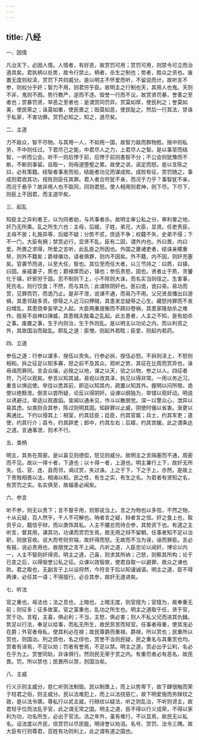 ```yaml
---
---
---
```

title: 八经
---




一、因情

凡治天下，必因人情。人情者，有好恶，故赏罚可用；赏罚可用，则禁令可立而治道具矣。君执柄以处势，故令行禁止。柄者，杀生之制也；势者，胜众之资也。废置无度则权渎，赏罚下共则威分。是以明主不怀爱而听，不留说而计。故听言不参，则权分乎奸；智力不用，则君穷乎臣。故明主之行制也天，其用人也鬼。天则不非，鬼则不困。势行教严，逆而不违，毁誉一行而不议。故赏贤罚暴，誉善之至者也；赏暴罚贤，举恶之至者也：是谓赏同罚异。赏莫如厚，使民利之；誉莫如美，使民荣之；诛莫如重，使民畏之；毁莫如恶，使民耻之。然后一行其法，禁诛于私家，不害功罪。赏罚必知之，知之，道尽矣。

二、主道

力不敌众，智不尽物。与其用一人，不如用一国，故智力敌而群物胜。揣中则私劳，不中则任过。下君尽己之能，中君尽人之力，上君尽人之智。是以事至而结智，一听而公会。听不一则后悖于前，后悖于前则愚智不分；不公会则犹豫而不断，不断则事留。自取一，则毋道堕壑之累。故使之讽，讽定而怒。是以言陈之曰，必有策籍。结智者事发而验，结能者功见而谋成败。成败有征，赏罚随之。事成则君收其功，规败则臣任其罪。君人者合符犹不亲，而况于力乎？事智犹不亲，而况于悬乎？故非用人也不取同，同则君怒。使人相用则君神，则下尽。下尽下，则臣上不因君，而主道毕矣。

三、起乱

知臣主之异利者王，以为同者劫，与共事者杀。故明主审公私之分，审利害之地，奸乃无所乘。乱之所生六也：主母，后姬，子姓，弟兄，大臣，显贤。任吏责臣，主母不放；礼施异等，后姬不疑；分势不贰，庶适不争；权籍不失，史弟不侵；下不一门，大臣有拥；禁赏必行，显贤不乱。臣有二因，谓外内也。外曰畏，内曰爱。所畏之求得，所爱之言听，此乱臣之所因也。外国之置诸吏者，结诛亲暱重帑，则外不籍矣；爵禄循功，请者俱罪，则内不因矣。外不籍，内不因，则奸充塞矣。官袭节而进，以至大任，智也。其位至而任大者，以三节持之：曰质，曰镇，曰固。亲戚妻子，质也；爵禄厚而必，镇也；参伍责怒，固也。贤者止于质，贪饕化于镇，奸邪穷于固。忍不制则下上，小不除则大诛，而名实当则径之。生害事，死伤名，则行饮食；不然，而与其仇：此谓除阴奸也。医曰诡，诡曰易。易功而赏，见罪而罚，而诡乃止。是非不泄，说谏不通，而易乃不用。父兄贤良播出曰游祸，其患邻敌多资。僇辱之人近习曰狎贼，其患发忿疑辱之心生。藏怒持罪而不发曰增乱，其患侥幸妄举之人起。大臣两重提衡而不踦曰卷祸，其患家隆劫杀之难作。脱易不自神曰弹威，其患贼夫酖毒之乱起。此五患者，人主之不知，是有劫杀之事。废置之事，生于内则治，生于外则乱。是以明主以功论之内，而以利资之外，其故国治而敌乱。即乱之道：臣憎，则起外若眩；臣爱，则起内若药。

四、立道

参伍之道：行参以谋多，揆伍以责失。行参必拆，揆伍必怒。不拆则渎上，不怒则相和。拆之征足以知多寡，怒之前不及其众。观听之势，其征在比周而赏异也，诛毋谒而罪同。言会众端，必揆之以地，谋之以天，验之以物，参之以人。四征者符，乃可以观矣。参言以知其诚，易视以改其泽，执见以得非常。一用以务近习，重言以惧远使。举往以悉其前，即迩以知其内，疏置以知其外。握明以问所暗，诡使以绝黩泄。倒言以尝所疑，论反以得阴奸。设谏以纲独为，举错以观奸动。明说以诱避过，卑适以观直謟。宣闻以通未见，作斗以散朋党。深一以警众心，泄异以易其虑。似类则合其参，陈过则明其固。知辟罪以止威，阴使时循以省衷。渐更以离通比。下约以侵其上：相室，约其廷臣；廷臣，约其官属；兵士，约其军吏；遣使，约其行介；县令，约其辟吏；郎中，约其左右；后姬，约其宫媛。此之谓条达之道。言通事泄，则术不行。

五、类柄

明主，其务在周密。是以喜见则德偿，怒见则威分。故明主之言隔塞而不通，周密而不见。故以一得十者，下道也；以十得一者，上道也。明主兼行上下，故奸无所失。伍、官、连、县而邻，谒过赏，失过诛。上之于下，下之于上，亦然。是故上下贵贱相畏以法，相诲以和。民之性，有生之实，有生之名。为君者有贤知之名，有赏罚之实。名实俱至，故福善必闻矣。

六、参言

听不参，则无以责下；言不督乎用，则邪说当上。言之为物也以多信，不然之物，十从云疑，百人然乎，千人不可解也。呐者言之疑，辩者言之信。奸之食上也，取资乎众，籍信乎辩，而以类饰其私。人主不餍忿而待合参，其势资下也。有道之主听言，督其用，课其功，功课而赏罚生焉，故无用之辩不留朝。任事者知不足以治职，则放官收。说大而夸则穷端，故奸得而怒。无故而不当为诬，诬而罪臣。言必有报，说必责用也，故朋党之言不上闻。凡听之道，人臣忠论以闻奸，博论以内一，人主不智则奸得资。明主之道，己喜，则求其所纳；己怒，则察其所构；论于已变之后，以得毁誉公私之征。众谏以效智故，使君自取一以避罪，故众之谏也败。君之取也，无副言于上以设将然，今符言于后以知谩诚语。明主之道，臣不得两谏，必任其一语；不得擅行，必合其参，故奸无道进矣。

七、听法

官之重也，毋法也；法之息也，上暗也。上暗无度，则官擅为；官擅为，故奉重无前；则征多；征多故富。官之富重也，乱功之所生也。明主之道取于任，贤于官，赏于功。言程，主喜，俱必利；不当，主怒，俱必害；则人不私父兄而进其仇雠。势足以行法，奉足以给事，而私无所生，故民劳苦而轻官。任事者毋重，使其宠必在爵；外官者毋私，使其利必在禄；故民尊爵而重禄。爵禄，所以赏也；民重所以赏也，则国治。刑之烦也，名之缪也，赏誉不当则民疑，民之重名与其重赏也均。赏者有诽焉，不足以劝；罚者有誉焉，不足以禁。明主之道，赏必出乎公利，名必在乎为上。赏誉同轨，非诛俱行。然则民无荣于赏之内。有重罚者必有恶名，故民畏。罚，所以禁也；民畏所以禁，则国治矣。

八、主威

行义示则主威分，慈仁听则法制毁。民以制畏上，而上以势卑下，故下肆很触而荣于轻君之俗，则主威分。民以法难犯上，而上以法挠慈仁，故下明爱施而务赇纹之政，是以法令隳。尊私行以贰主威，行赇纹以疑法，听之则乱治，不听则谤主，故君轻乎位而法乱乎官，此之谓无常之国。明主之道，臣不得以行义成荣，不得以家利为功，功名所生，必出于官法。法之年外，虽有难行，不以显焉，故民无以私名。设法度以齐民，信赏罚以尽民能，明诽誉以劝沮。名号、赏罚、法令三隅。故大臣有行则尊君，百姓有功则利上，此之谓有道之国也。